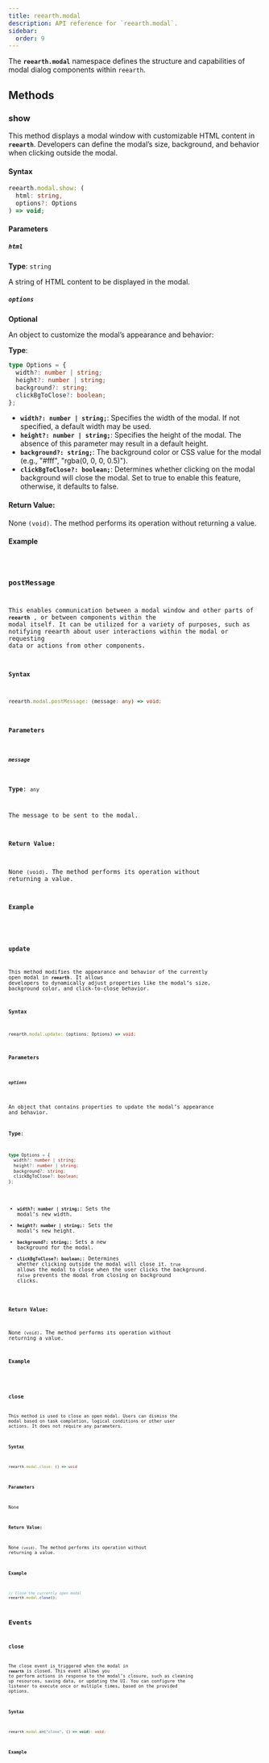 ```yaml
---
title: reearth.modal
description: API reference for `reearth.modal`.
sidebar:
  order: 9
---
```


The **`reearth.modal`** namespace defines the structure and capabilities of modal dialog components within `reearth`.


## Methods

### show

This method displays a modal window with customizable HTML content in **`reearth`**. Developers can define the modal’s size, background, and behavior when clicking outside the modal.

#### Syntax

```ts
reearth.modal.show: (
  html: string,
  options?: Options
) => void;
```

#### Parameters

##### `html`

**Type**: `string`

A string of HTML content to be displayed in the modal.

##### `options`

**Optional**

An object to customize the modal’s appearance and behavior:

**Type**:

```ts
type Options = {
  width?: number | string;
  height?: number | string;
  background?: string;
  clickBgToClose?: boolean;
};
```

- **`width?: number | string;`**: Specifies the width of the modal. If not specified, a default width may be used.
- **`height?: number | string;`**: Specifies the height of the modal. The absence of this parameter may result in a default height.
- **`background?: string;`**: The background color or CSS value for the modal (e.g., "#fff", "rgba(0, 0, 0, 0.5)").
- **`clickBgToClose?: boolean;`**: Determines whether clicking on the modal background will close the modal. Set to true to enable this feature, otherwise, it defaults to false.

#### Return Value:

None `(void)`. The method performs its operation without returning a value.

#### Example


<Code code={clearNoCheck(ShowModalCode)} lang="ts" />

### postMessage

This enables communication between a modal window and other parts of **`reearth`** , or between components within the modal itself. It can be utilized for a variety of purposes, such as notifying reearth about user interactions within the modal or requesting data or actions from other components.

#### Syntax

```ts
reearth.modal.postMessage: (message: any) => void;
```

#### Parameters

##### `message`

**Type**: `any`

The message to be sent to the modal.

#### Return Value:

None `(void)`. The method performs its operation without returning a value.

#### Example


<Code code={clearNoCheck(PostModalCode)} lang="ts" />

### update

This method modifies the appearance and behavior of the currently open modal in **`reearth`**. It allows developers to dynamically adjust properties like the modal’s size, background color, and click-to-close behavior.

#### Syntax

```ts
reearth.modal.update: (options: Options) => void;
```

#### Parameters

##### `options`

An object that contains properties to update the modal’s appearance and behavior.

**Type**:

```ts
type Options = {
  width?: number | string;
  height?: number | string;
  background?: string;
  clickBgToClose?: boolean;
};
```

- **`width?: number | string;`**: Sets the modal’s new width.
- **`height?: number | string;`**: Sets the modal’s new height.
- **`background?: string;`**: Sets a new background for the modal.
- **`clickBgToClose?: boolean;`**: Determines whether clicking outside the modal will close it. `true` allows the modal to close when the user clicks the background. `false` prevents the modal from closing on background clicks.

#### Return Value:

None `(void)`. The method performs its operation without returning a value.

#### Example


<Code code={clearNoCheck(UpdateModalCode)} lang="ts" />

### close

This method is used to close an open modal. Users can dismiss the modal based on task completion, logical conditions or other user actions. It does not require any parameters.

#### Syntax

```ts
reearth.modal.close: () => void
```

#### Parameters

None

#### Return Value:

None `(void)`. The method performs its operation without returning a value.

#### Example

```ts
// Close the currently open modal
reearth.modal.close();
```

## Events

### close

The close event is triggered when the modal in **`reearth`** is closed. This event allows you to perform actions in response to the modal’s closure, such as cleaning up resources, saving data, or updating the UI. You can configure the listener to execute once or multiple times, based on the provided options.

#### Syntax

```ts
reearth.modal.on("close", () => void): void;
```

#### Example


<Code code={clearNoCheck(ModalCloseEventCode)} lang="ts" />
